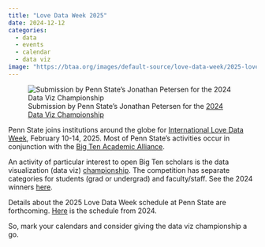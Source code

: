 ```yaml
---
title: "Love Data Week 2025"
date: 2024-12-12
categories:
  - data
  - events
  - calendar
  - data viz
image: "https://btaa.org/images/default-source/love-data-week/2025-love-data-week/love-data-week.webp?sfvrsn=ea695050_1"
---
```


![Submission by Penn State's Jonathan Petersen for the [2024 Data Viz Championship](https://btaa.org/research/love-data-week/2024_Data_Viz_Championship/student-data-viz-gallery)](https://btaa.org/images/default-source/love-data-week/psu-student_thumbnail7cecf021-8fdf-43dc-9863-92d721ec44fd.webp?sfvrsn=ff3d9d52_1){#fig-j-petersen-2024-data-viz}

Penn State joins institutions around the globe for [International Love Data Week](https://www.icpsr.umich.edu/web/about/cms/3799), February 10-14, 2025. Most of Penn State's activities occur in conjunction with the [Big Ten Academic Alliance](https://btaa.org).

An activity of particular interest to open Big Ten scholars is the data visualization (data viz) [championship](https://btaa.org/research/love-data-week/compete-in-the-2025-data-viz-championship).
The competition has separate categories for students (grad or undergrad) and faculty/staff.
See the 2024 winners [here](https://btaa.org/research/love-data-week/2024_Data_Viz_Championship).

Details about the 2025 Love Data Week schedule at Penn State are forthcoming.
[Here](https://www.psu.edu/news/academics/story/penn-state-announces-schedule-events-international-love-data-week-2024) is the schedule from 2024.

So, mark your calendars and consider giving the data viz championship a go.
